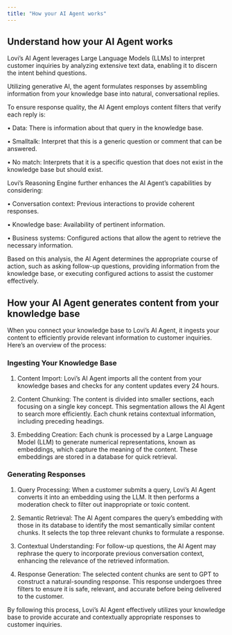 ```yaml
---
title: "How your AI Agent works"
---
```


## Understand how your AI Agent works


Lovi’s AI Agent leverages Large Language Models (LLMs) to interpret customer inquiries by analyzing extensive text data, enabling it to discern the intent behind questions.

Utilizing generative AI, the agent formulates responses by assembling information from your knowledge base into natural, conversational replies.

To ensure response quality, the AI Agent employs content filters that verify each reply is:

• Data: There is information about that query in the knowledge base.

• Smalltalk: Interpret that this is a generic question or comment that can be answered.

• No match: Interprets that it is a specific question that does not exist in the knowledge base but should exist.

Lovi’s Reasoning Engine further enhances the AI Agent’s capabilities by considering:

• Conversation context: Previous interactions to provide coherent responses.

• Knowledge base: Availability of pertinent information.

• Business systems: Configured actions that allow the agent to retrieve the necessary information.

Based on this analysis, the AI Agent determines the appropriate course of action, such as asking follow-up questions, providing information from the knowledge base, or executing configured actions to assist the customer effectively.

## How your AI Agent generates content from your knowledge base


When you connect your knowledge base to Lovi’s AI Agent, it ingests your content to efficiently provide relevant information to customer inquiries. Here’s an overview of the process:

### Ingesting Your Knowledge Base

1. Content Import: Lovi’s AI Agent imports all the content from your knowledge bases and checks for any content updates every 24 hours.

2. Content Chunking: The content is divided into smaller sections, each focusing on a single key concept. This segmentation allows the AI Agent to search more efficiently. Each chunk retains contextual information, including preceding headings.

3. Embedding Creation: Each chunk is processed by a Large Language Model (LLM) to generate numerical representations, known as embeddings, which capture the meaning of the content. These embeddings are stored in a database for quick retrieval.

### Generating Responses

1. Query Processing: When a customer submits a query, Lovi’s AI Agent converts it into an embedding using the LLM. It then performs a moderation check to filter out inappropriate or toxic content.

2. Semantic Retrieval: The AI Agent compares the query’s embedding with those in its database to identify the most semantically similar content chunks. It selects the top three relevant chunks to formulate a response.

3. Contextual Understanding: For follow-up questions, the AI Agent may rephrase the query to incorporate previous conversation context, enhancing the relevance of the retrieved information.

4. Response Generation: The selected content chunks are sent to GPT to construct a natural-sounding response. This response undergoes three filters to ensure it is safe, relevant, and accurate before being delivered to the customer.

By following this process, Lovi’s AI Agent effectively utilizes your knowledge base to provide accurate and contextually appropriate responses to customer inquiries.
